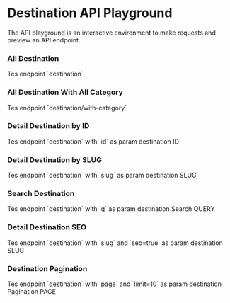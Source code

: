 
# Destination API Playground

The API playground is an interactive environment to make requests and preview an API endpoint.

### All Destination

<ApiPlayground method='GET' endpoint='destination'>
  Tes endpoint `destination`
</ApiPlayground>

### All Destination With All Category

<ApiPlayground method='GET' endpoint='destination/with-category'>
  Tes endpoint `destination/with-category`
</ApiPlayground>

### Detail Destination by ID

<ApiPlayground method='GET' endpoint='destination' param={true} paramName='id'>
  Tes endpoint `destination` with `id` as param
  <Param name='id' type='number'>
    destination ID
  </Param>
</ApiPlayground>

### Detail Destination by SLUG

<ApiPlayground method='GET' endpoint='destination' param={true} paramName='slug'>
  Tes endpoint `destination` with `slug` as param
  <Param name='slug' type='string'>
    destination SLUG
  </Param>
</ApiPlayground>

### Search Destination

<ApiPlayground method='GET' endpoint='destination' param={true} paramName='q'>
  Tes endpoint `destination` with `q` as param
  <Param name='q' type='string'>
    destination Search QUERY
  </Param>
</ApiPlayground>

### Detail Destination SEO

<ApiPlayground method='GET' endpoint='destination?seo=true' param={true} paramName='slug'>
  Tes endpoint `destination` with `slug` and `seo=true` as param
  <Param name='slug' type='string'>
    destination SLUG
  </Param>
</ApiPlayground>

### Destination Pagination

<ApiPlayground method='GET' endpoint='destination?limit=10' param={true} paramName='page'>
  Tes endpoint `destination` with `page` and `limit=10` as param
  <Param name='page' type='number'>
    destination Pagination PAGE
  </Param>
</ApiPlayground>
